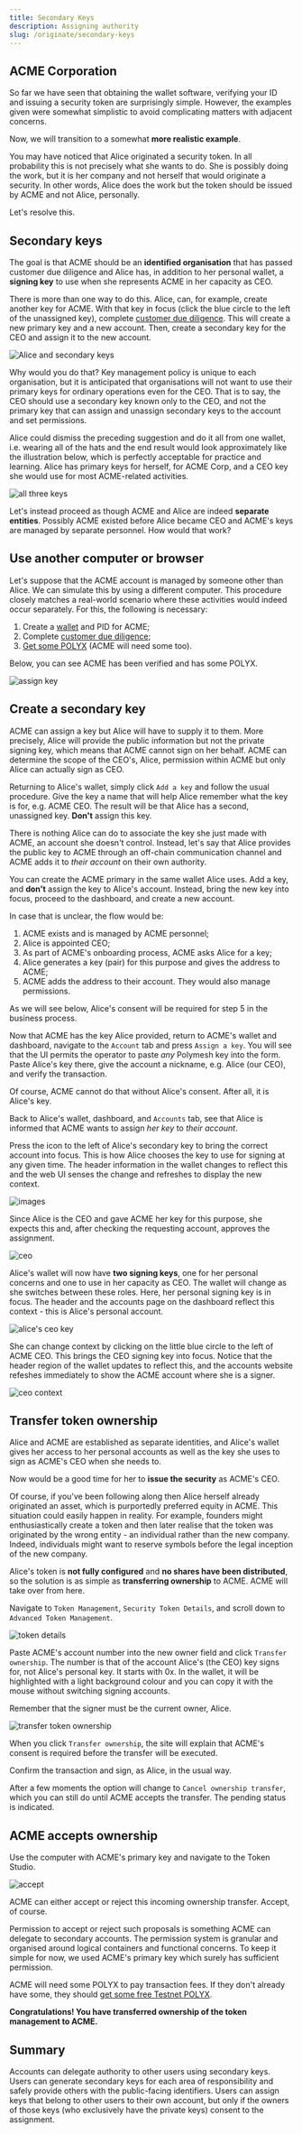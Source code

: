 ```yaml
---
title: Secondary Keys
description: Assigning authority
slug: /originate/secondary-keys
---
```



<YoutubePlayer videoId="Osb4Dnf8rvI"/>

## ACME Corporation

So far we have seen that obtaining the wallet software, verifying your ID and issuing a security token are surprisingly simple. However, the examples given were somewhat simplistic to avoid complicating matters with adjacent concerns.

Now, we will transition to a somewhat **more realistic example**.

You may have noticed that Alice originated a security token. In all probability this is not precisely what she wants to do. She is possibly doing the work, but it is her company and not herself that would originate a security. In other words, Alice does the work but the token should be issued by ACME and not Alice, personally.

Let's resolve this.

## Secondary keys

The goal is that ACME should be an **identified organisation** that has passed customer due diligence and Alice has, in addition to her personal wallet, a **signing key** to use when she represents ACME in her capacity as CEO.

There is more than one way to do this. Alice, can, for example, create another key for ACME. With that key in focus (click the blue circle to the left of the unassigned key), complete [customer due diligence](/quickstart/verification-with-cdd). This will create a new primary key and a new account. Then, create a secondary key for the CEO and assign it to the new account.

![Alice and secondary keys](/images/primary_secondary_keys.png)

Why would you do that? Key management policy is unique to each organisation, but it is anticipated that organisations will not want to use their primary keys for ordinary operations even for the CEO. That is to say, the CEO should use a secondary key known only to the CEO, and not the primary key that can assign and unassign secondary keys to the account and set permissions.

Alice could dismiss the preceding suggestion and do it all from one wallet, i.e. wearing all of the hats and the end result would look approximately like the illustration below, which is perfectly acceptable for practice and learning. Alice has primary keys for herself, for ACME Corp, and a CEO key she would use for most ACME-related activities.

![all three keys](images/30-three-keys.png)

Let's instead proceed as though ACME and Alice are indeed **separate entities**. Possibly ACME existed before Alice became CEO and ACME's keys are managed by separate personnel. How would that work?

## Use another computer or browser

Let's suppose that the ACME account is managed by someone other than Alice. We can simulate this by using a different computer. This procedure closely matches a real-world scenario where these activities would indeed occur separately. For this, the following is necessary:

1. Create a [wallet](/quickstart/wallet) and PID for ACME;
2. Complete [customer due diligence](/quickstart/verification-with-cdd);
3. [Get some POLYX](/quickstart/quickstart-polyx) (ACME will need some too).

Below, you can see ACME has been verified and has some POLYX.

![assign key](images/01-assign-key.png)

## Create a secondary key

ACME can assign a key but Alice will have to supply it to them. More precisely, Alice will provide the public information but not the private signing key, which means that ACME cannot sign on her behalf. ACME can determine the scope of the CEO's, Alice, permission within ACME but only Alice can actually sign as CEO.

Returning to Alice's wallet, simply click `Add a key` and follow the usual procedure. Give the key a name that will help Alice remember what the key is for, e.g. ACME CEO. The result will be that Alice has a second, unassigned key. **Don't** assign this key.

There is nothing Alice can do to associate the key she just made with ACME, an account she doesn't control. Instead, let's say that Alice provides the public key to ACME through an off-chain communication channel and ACME adds it to _their account_ on their own authority.

<HighlightBox type="tip">

You can create the ACME primary in the same wallet Alice uses. Add a key, and **don't** assign the key to Alice's account. Instead, bring the new key into focus, proceed to the dashboard, and create a new account.

</HighlightBox>

In case that is unclear, the flow would be:

1. ACME exists and is managed by ACME personnel;
2. Alice is appointed CEO;
3. As part of ACME's onboarding process, ACME asks Alice for a key;
4. Alice generates a key (pair) for this purpose and gives the address to ACME;
5. ACME adds the address to their account. They would also manage permissions.

As we will see below, Alice's consent will be required for step 5 in the business process.

Now that ACME has the key Alice provided, return to ACME's wallet and dashboard, navigate to the `Account` tab and press `Assign a key`. You will see that the UI permits the operator to paste _any_ Polymesh key into the form. Paste Alice's key there, give the account a nickname, e.g. Alice (our CEO), and verify the transaction.

Of course, ACME cannot do that without Alice's consent. After all, it is Alice's key.

Back to Alice's wallet, dashboard, and `Accounts` tab, see that Alice is informed that ACME wants to assign _her key_ to _their account_.

<HighlightBox type="tip">

Press the icon to the left of Alice's secondary key to bring the correct account into focus. This is how Alice chooses the key to use for signing at any given time. The header information in the wallet changes to reflect this and the web UI senses the change and refreshes to display the new context.

</HighlightBox>

![images](images/02-approve-assignment.png)

Since Alice is the CEO and gave ACME her key for this purpose, she expects this and, after checking the requesting account, approves the assignment.

![ceo](images/03-CEO.PNG)

Alice's wallet will now have **two signing keys**, one for her personal concerns and one to use in her capacity as CEO. The wallet will change as she switches between these roles. Here, her personal signing key is in focus. The header and the accounts page on the dashboard reflect this context - this is Alice's personal account.

![alice's ceo key](images/03-CEO.PNG)

She can change context by clicking on the little blue circle to the left of ACME CEO. This brings the CEO signing key into focus. Notice that the header region of the wallet updates to reflect this, and the accounts website refeshes immediately to show the ACME account where she is a signer.

![ceo context](images/04-ACME-context.png)

## Transfer token ownership

Alice and ACME are established as separate identities, and Alice's wallet gives her access to her personal accounts as well as the key she uses to sign as ACME's CEO when she needs to.

Now would be a good time for her to **issue the security** as ACME's CEO.

Of course, if you've been following along then Alice herself already originated an asset, which is purportedly preferred equity in ACME. This situation could easily happen in reality. For example, founders might enthusiastically create a token and then later realise that the token was originated by the wrong entity - an individual rather than the new company. Indeed, individuals might want to reserve symbols before the legal inception of the new company.

Alice's token is **not fully configured** and **no shares have been distributed**, so the solution is as simple as **transferring ownership** to ACME. ACME will take over from here.

Navigate to `Token Management`, `Security Token Details`, and scroll down to `Advanced Token Management`.

![token details](images/01-token-details.png)

Paste ACME's account number into the new owner field and click `Transfer ownership`. The number is that of the account Alice's (the CEO) key signs for, not Alice's personal key. It starts with 0x. In the wallet, it will be highlighted with a light background colour and you can copy it with the mouse without switching signing accounts.

<HighlightBox type="tip">

Remember that the signer must be the current owner, Alice.

</HighlightBox>

![transfer token ownership](images/02-transfer-ownership.png)

When you click `Transfer ownership`, the site will explain that ACME's consent is required before the transfer will be executed.

Confirm the transaction and sign, as Alice, in the usual way.

After a few moments the option will change to `Cancel ownership transfer`, which you can still do until ACME accepts the transfer. The pending status is indicated.

## ACME accepts ownership

Use the computer with ACME's primary key and navigate to the Token Studio.

![accept](images/03-accept-token-ownership.PNG)

ACME can either accept or reject this incoming ownership transfer. Accept, of course.

Permission to accept or reject such proposals is something ACME can delegate to secondary accounts. The permission system is granular and organised around logical containers and functional concerns. To keep it simple for now, we used ACME's primary key which surely has sufficient permission.

<HighlightBox type="tip">

ACME will need some POLYX to pay transaction fees. If they don't already have some, they should [get some free Testnet POLYX](/quickstart/quickstart-polyx).

</HighlightBox>

**Congratulations! You have transferred ownership of the token management to ACME.**

## Summary

Accounts can delegate authority to other users using secondary keys. Users can generate secondary keys for each area of responsibility and safely provide others with the public-facing identifiers. Users can assign keys that belong to other users to their own account, but only if the owners of those keys (who exclusively have the private keys) consent to the assignment.
